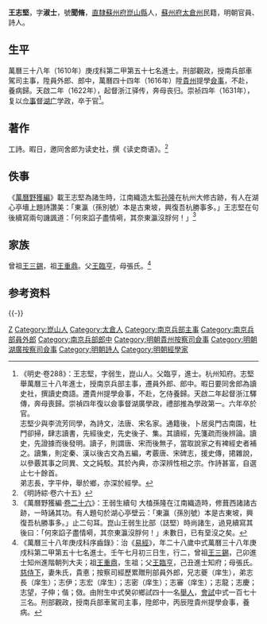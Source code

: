 {{明清人物信息框
| 姓名 = 王志堅
| 原名 =
| 圖片名稱 = 王志坚.jpg
| 圖片大小 =
| 圖片說明 = 《滄浪亭五百名賢像》之王志堅像
| 最高職務 = 湖廣按察司僉事
| 國家 = 大明 
| 爵位 =
| 籍貫 = [[南直隸|直隸]][[蘇州府|蘇州府]][[崑山縣|崑山縣]]
| 族裔 = 
| 字號 = 字淑士，號聞脩
| 諡號 =
| 出生日期 = 萬曆四年（1576年）
| 出生地點 =
| 逝世日期 = 崇禎六年（1633年）
| 逝世地點 =
| 墓葬 =
| 配偶 = 朱氏
| 親屬 = 曾祖[[王三錫_(崑山)|王三錫]]，祖[[王重鼎|王重鼎]]<br>父[[王臨亨|王臨亨]]，母張氏
| 出身 =
* 萬曆三十八年庚戌科進士出身
| 經歷 =
| 著作 =  
}}
'''王志堅'''{{BD|1576年||1633年||Wang王}}，字'''淑士'''，號'''聞脩'''，[[南直隸|直隸]][[蘇州府|蘇州府]][[崑山縣|崑山縣]]人，[[蘇州府|蘇州府]][[太倉州|太倉州]]民籍，明朝官員、詩人。

==生平==
萬曆三十八年（1610年）庚戌科第二甲第五十七名進士。刑部觀政，授南兵部車駕司主事，陞員外郎、郎中，萬曆四十四年（1616年）陞[[貴州|貴州]]提學[[僉事|僉事]]，不赴，養病歸。天啟二年（1622年），起督浙江驿传，奔母丧归。崇祯四年（1631年），复以[[佥事|佥事]]督[[湖广|湖广]]学政，卒于官<ref>《明史·卷288》：王志堅，字弱生，崑山人。父臨亨，進士。杭州知府。志堅舉萬曆三十八年進士，授南京兵部主事，遷員外郎、郎中。暇日要同舍郎為讀史社，撰讀史商語。遷貴州提學僉事，不赴，乞侍養歸。天啟二年起督浙江驛傳，奔母喪歸。崇禎四年復以僉事督湖廣學政，禮部推為學政第一。六年卒於官。<br>志堅少與李流芳同學，為詩文，法唐、宋名家。通籍後，卜居吳門古南園，杜門卻掃，肆志讀書，先經後史，先史後子、集。其讀經，先箋疏而後辨論。讀史，先證據而後發明。讀子，則謂唐、宋而後無子，當取說家之有裨經史者補之。讀集，則定秦、漢以後古文為五編，考覈唐、宋碑志，援史傳，捃雜說，以參覈其事之同異、文之純駁。其於內典，亦深辨性相之宗。作詩甚富，自選止七十餘首。<br>弟志長，字平仲，舉於鄉，亦深於經學。</ref>。

==著作==
工詩。暇日，邀同舍郎为读史社，撰《读史商语》。<ref>《明詩綜·卷六十五》</ref>

==佚事==
《[[萬曆野獲編|萬曆野獲編]]》載王志堅為諸生時，江南織造太監[[孙隆_(明朝宦官)|孙隆]]在杭州大修古跡，有人在湖心亭墻上題詩讚美：「東瀛（孫別號）本是古東坡，興復吾杭勝事多。」王志堅在句後續寫兩句譏諷道：「何來諂子盡情嗬，其奈東瀛沒脬何！」<ref>《萬曆野獲編·[[s:萬曆野獲編/卷26#王弱生續句|卷二十六]]》：王弱生續句 大榼孫隆在江南織造時，修葺西諸諸古跡，一時誦其功。有人題句於湖心亭壁云：「東瀛（孫別號）本是古東坡，興復吾杭勝事多。」止二句耳。崑山王弱生比部（誌堅）時尚諸生，過見續寫其後曰：「何來諂子盡情嗬，其奈東瀛沒脬何！」未數日，已有堊沒之矣。</ref>

==家族==
曾祖[[王三錫_(崑山)|王三錫]]，祖[[王重鼎|王重鼎]]。父[[王臨亨|王臨亨]]，母張氏。<ref>《萬曆三十八年庚戌科序齒錄》：治《[[易經|易經]]》，年二十八歲中式萬曆三十八年庚戌科第二甲第五十七名進士。壬午七月初三日生，行二，曾祖[[王三錫_(崑山)|王三錫]]，己卯進士知州進階朝列大夫；祖[[王重鼎|王重鼎]]，生祖；父[[王臨亨|王臨亨]]，己丑進士知府；母張氏。[[慈侍下|慈侍下]]，妻朱氏，貴悳；按察司經歷累贈刑部員外郎，兄志夔（庠生），弟志長（庠生）；志伊；志宏（庠生）；志密（庠生）；志審（庠生）；志龍；志慶；志望，子伸；偕；傚。由附生中式癸卯鄉試四十一名[[舉人|舉人]]，[[會試|會試]]中式一百七十三名。刑部觀政，授南兵部車駕司主事，陞郎中，丙辰陞貴州提學僉事，養病。</ref>

== 参考资料 ==
{{reflist}}

{{-}}
{{並稱|崑山三才子|[[歸昌世|歸昌世]] - [[李流芳|李流芳]] - 王志堅}}
{{萬曆三十八年庚戌科殿试金榜}}

{{權威控制}}

{{DEFAULTSORT:Wang王}}
[[Category:王姓|Z]]
[[Category:崑山人|Category:崑山人]]
[[Category:太倉人|Category:太倉人]]
[[Category:南京兵部主事|Category:南京兵部主事]]
[[Category:南京兵部員外郎|Category:南京兵部員外郎]]
[[Category:南京兵部郎中|Category:南京兵部郎中]]
[[Category:明朝貴州按察司僉事|Category:明朝貴州按察司僉事]]
[[Category:明朝湖廣按察司僉事|Category:明朝湖廣按察司僉事]]
[[Category:明朝詩人|Category:明朝詩人]]
[[Category:明朝經學家|Category:明朝經學家]]